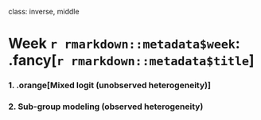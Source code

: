 
class: inverse, middle

# Week `r rmarkdown::metadata$week`: .fancy[`r rmarkdown::metadata$title`]

### 1. .orange[Mixed logit (unobserved heterogeneity)]
### 2. Sub-group modeling (observed heterogeneity)
